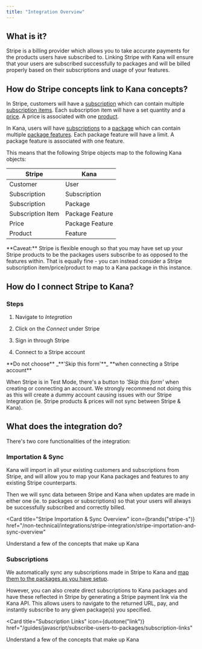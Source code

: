 ```yaml
---
title: "Integration Overview"
---
```


## What is it?

Stripe is a billing provider which allows you to take accurate payments for the products users have subscribed to. Linking Stripe with Kana will ensure that your users are subscribed successfully to packages and will be billed properly based on their subscriptions and usage of your features.

## How do Stripe concepts link to Kana concepts?

In Stripe, customers will have a [subscription](https://stripe.com/docs/api/subscriptions/object) which can contain multiple [subscription items](https://stripe.com/docs/api/subscription%5Fitems). Each subscription item will have a set quantity and a [price](https://stripe.com/docs/api/prices). A price is associated with one [product](https://stripe.com/docs/api/products).

In Kana, users will have [subscriptions](/reference/admin-api-backend-reference/objects#packagesubscription) to a [package](/non-technical/packages/what-are-packages) which can contain multiple [package features](/non-technical/features/what-are-features#how-do-features-work-in-packages). Each package feature will have a limit. A package feature is associated with one feature.

This means that the following Stripe objects map to the following Kana objects:

| Stripe            | Kana            |
| ----------------- | --------------- |
| Customer          | User            |
| Subscription      | Subscription    |
| Subscription      | Package         |
| Subscription Item | Package Feature |
| Price             | Package Feature |
| Product           | Feature         |

<Note>
**Caveat:** Stripe is flexible enough so that you may have set up your Stripe products to be the packages users subscribe to as opposed to the features within. That is equally fine - you can instead consider a Stripe subscription item/price/product to map to a Kana package in this instance.

</Note>

## How do I connect Stripe to Kana?

### Steps

1. Navigate to _Integration_

2. Click on the _Connect_ under Stripe

3. Sign in through Stripe

4. Connect to a Stripe account

<Warning>
**Do not choose** _**'Skip this form'**_ **when connecting a Stripe account**

When Stripe is in Test Mode, there's a button to _'Skip this form'_ when creating or connecting an account. We strongly recommend not doing this as this will create a dummy account causing issues with our Stripe Integration (ie. Stripe products & prices will not sync between Stripe & Kana).

</Warning>

## What does the integration do?

There's two core functionalities of the integration:

### Importation & Sync

Kana will import in all your existing customers and subscriptions from Stripe, and will allow you to map your Kana packages and features to any existing Stripe counterparts.

Then we will sync data between Stripe and Kana when updates are made in either one (ie. to packages or subscriptions) so that your users will always be successfully subscribed and correctly billed.

<Card
  title="Stripe Importation & Sync Overview"
  icon={brands("stripe-s")}
  href="/non-technical/integrations/stripe-integration/stripe-importation-and-sync-overview"
>
  Understand a few of the concepts that make up Kana
</Card>

### Subscriptions

We automatically sync any subscriptions made in Stripe to Kana and [map them to the packages as you have setup](/non-technical/integrations/stripe-integration/stripe-importation-and-sync-overview#mapping-stripe-prices-to-kana).

However, you can also create direct subscriptions to Kana packages and have these reflected in Stripe by generating a Stripe payment link via the Kana API. This allows users to navigate to the returned URL, pay, and instantly subscribe to any given package(s) you specified.

<Card
  title="Subscription Links"
  icon={duotone("link")}
  href="/guides/javascript/subscribe-users-to-packages/subscription-links"
>
  Understand a few of the concepts that make up Kana
</Card>
